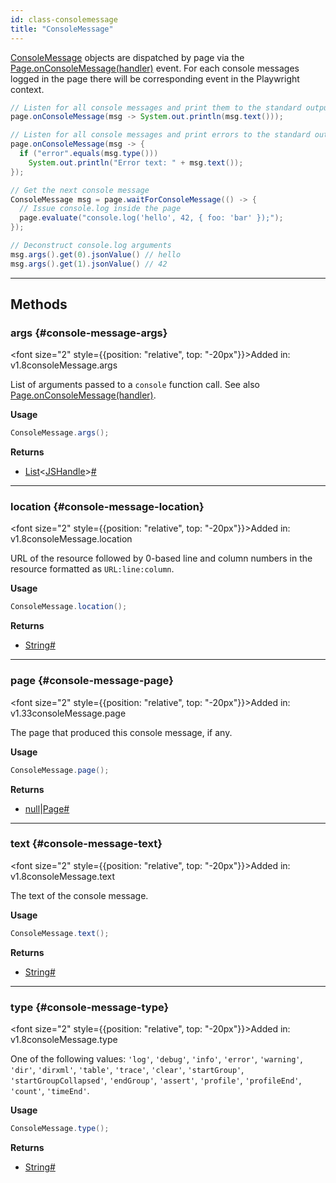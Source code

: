 ```yaml
---
id: class-consolemessage
title: "ConsoleMessage"
---
```



[ConsoleMessage] objects are dispatched by page via the [Page.onConsoleMessage(handler)](/api/class-page.mdx#page-event-console) event. For each console messages logged in the page there will be corresponding event in the Playwright context.

```java
// Listen for all console messages and print them to the standard output.
page.onConsoleMessage(msg -> System.out.println(msg.text()));

// Listen for all console messages and print errors to the standard output.
page.onConsoleMessage(msg -> {
  if ("error".equals(msg.type()))
    System.out.println("Error text: " + msg.text());
});

// Get the next console message
ConsoleMessage msg = page.waitForConsoleMessage(() -> {
  // Issue console.log inside the page
  page.evaluate("console.log('hello', 42, { foo: 'bar' });");
});

// Deconstruct console.log arguments
msg.args().get(0).jsonValue() // hello
msg.args().get(1).jsonValue() // 42
```


---

## Methods

### args {#console-message-args}

<font size="2" style={{position: "relative", top: "-20px"}}>Added in: v1.8</font><x-search>consoleMessage.args</x-search>

List of arguments passed to a `console` function call. See also [Page.onConsoleMessage(handler)](/api/class-page.mdx#page-event-console).

**Usage**

```java
ConsoleMessage.args();
```

**Returns**
- [List]<[JSHandle]><a aria-hidden="true" tabindex="-1" class="list-anchor-link" id="console-message-args-return"/><a href="#console-message-args-return" class="list-anchor">#</a>

---

### location {#console-message-location}

<font size="2" style={{position: "relative", top: "-20px"}}>Added in: v1.8</font><x-search>consoleMessage.location</x-search>

URL of the resource followed by 0-based line and column numbers in the resource formatted as `URL:line:column`.

**Usage**

```java
ConsoleMessage.location();
```

**Returns**
- [String]<a aria-hidden="true" tabindex="-1" class="list-anchor-link" id="console-message-location-return"/><a href="#console-message-location-return" class="list-anchor">#</a>

---

### page {#console-message-page}

<font size="2" style={{position: "relative", top: "-20px"}}>Added in: v1.33</font><x-search>consoleMessage.page</x-search>

The page that produced this console message, if any.

**Usage**

```java
ConsoleMessage.page();
```

**Returns**
- [null]|[Page]<a aria-hidden="true" tabindex="-1" class="list-anchor-link" id="console-message-page-return"/><a href="#console-message-page-return" class="list-anchor">#</a>

---

### text {#console-message-text}

<font size="2" style={{position: "relative", top: "-20px"}}>Added in: v1.8</font><x-search>consoleMessage.text</x-search>

The text of the console message.

**Usage**

```java
ConsoleMessage.text();
```

**Returns**
- [String]<a aria-hidden="true" tabindex="-1" class="list-anchor-link" id="console-message-text-return"/><a href="#console-message-text-return" class="list-anchor">#</a>

---

### type {#console-message-type}

<font size="2" style={{position: "relative", top: "-20px"}}>Added in: v1.8</font><x-search>consoleMessage.type</x-search>

One of the following values: `'log'`, `'debug'`, `'info'`, `'error'`, `'warning'`, `'dir'`, `'dirxml'`, `'table'`, `'trace'`, `'clear'`, `'startGroup'`, `'startGroupCollapsed'`, `'endGroup'`, `'assert'`, `'profile'`, `'profileEnd'`, `'count'`, `'timeEnd'`.

**Usage**

```java
ConsoleMessage.type();
```

**Returns**
- [String]<a aria-hidden="true" tabindex="-1" class="list-anchor-link" id="console-message-type-return"/><a href="#console-message-type-return" class="list-anchor">#</a>


[APIRequest]: /api/class-apirequest.mdx "APIRequest"
[APIRequestContext]: /api/class-apirequestcontext.mdx "APIRequestContext"
[APIResponse]: /api/class-apiresponse.mdx "APIResponse"
[APIResponseAssertions]: /api/class-apiresponseassertions.mdx "APIResponseAssertions"
[Browser]: /api/class-browser.mdx "Browser"
[BrowserContext]: /api/class-browsercontext.mdx "BrowserContext"
[BrowserType]: /api/class-browsertype.mdx "BrowserType"
[ConsoleMessage]: /api/class-consolemessage.mdx "ConsoleMessage"
[Dialog]: /api/class-dialog.mdx "Dialog"
[Download]: /api/class-download.mdx "Download"
[ElementHandle]: /api/class-elementhandle.mdx "ElementHandle"
[FileChooser]: /api/class-filechooser.mdx "FileChooser"
[FormData]: /api/class-formdata.mdx "FormData"
[Frame]: /api/class-frame.mdx "Frame"
[FrameLocator]: /api/class-framelocator.mdx "FrameLocator"
[JSHandle]: /api/class-jshandle.mdx "JSHandle"
[Keyboard]: /api/class-keyboard.mdx "Keyboard"
[Locator]: /api/class-locator.mdx "Locator"
[LocatorAssertions]: /api/class-locatorassertions.mdx "LocatorAssertions"
[Mouse]: /api/class-mouse.mdx "Mouse"
[Page]: /api/class-page.mdx "Page"
[PageAssertions]: /api/class-pageassertions.mdx "PageAssertions"
[Playwright]: /api/class-playwright.mdx "Playwright"
[PlaywrightAssertions]: /api/class-playwrightassertions.mdx "PlaywrightAssertions"
[PlaywrightException]: /api/class-playwrightexception.mdx "PlaywrightException"
[Request]: /api/class-request.mdx "Request"
[RequestOptions]: /api/class-requestoptions.mdx "RequestOptions"
[Response]: /api/class-response.mdx "Response"
[Route]: /api/class-route.mdx "Route"
[Selectors]: /api/class-selectors.mdx "Selectors"
[TimeoutError]: /api/class-timeouterror.mdx "TimeoutError"
[Touchscreen]: /api/class-touchscreen.mdx "Touchscreen"
[Tracing]: /api/class-tracing.mdx "Tracing"
[Video]: /api/class-video.mdx "Video"
[WebSocket]: /api/class-websocket.mdx "WebSocket"
[WebSocketFrame]: /api/class-websocketframe.mdx "WebSocketFrame"
[Worker]: /api/class-worker.mdx "Worker"
[Element]: https://developer.mozilla.org/en-US/docs/Web/API/element "Element"
[EvaluationArgument]: /evaluating.mdx#evaluation-argument "EvaluationArgument"
[Promise]: https://developer.mozilla.org/en-US/docs/Web/JavaScript/Reference/Global_Objects/Promise "Promise"
[iterator]: https://developer.mozilla.org/en-US/docs/Web/JavaScript/Reference/Iteration_protocols "Iterator"
[origin]: https://developer.mozilla.org/en-US/docs/Glossary/Origin "Origin"
[selector]: https://developer.mozilla.org/en-US/docs/Web/CSS/CSS_Selectors "selector"
[Serializable]: https://developer.mozilla.org/en-US/docs/Web/JavaScript/Reference/Global_Objects/JSON/stringify#Description "Serializable"
[UIEvent.detail]: https://developer.mozilla.org/en-US/docs/Web/API/UIEvent/detail "UIEvent.detail"
[UnixTime]: https://en.wikipedia.org/wiki/Unix_time "Unix Time"
[xpath]: https://developer.mozilla.org/en-US/docs/Web/XPath "xpath"

[boolean]: https://docs.oracle.com/javase/tutorial/java/nutsandbolts/datatypes.html "boolean"
[byte&#91;&#93;]: https://docs.oracle.com/javase/tutorial/java/nutsandbolts/datatypes.html "byte[]"
[Consumer]: https://docs.oracle.com/javase/8/docs/api/java/util/function/Consumer.html "Consumer"
[double]: https://docs.oracle.com/javase/tutorial/java/nutsandbolts/datatypes.html "double"
[InputStream]: https://docs.oracle.com/javase/8/docs/api/java/io/InputStream.html "InputStream"
[int]: https://docs.oracle.com/javase/tutorial/java/nutsandbolts/datatypes.html "int"
[List]: https://docs.oracle.com/javase/8/docs/api/java/util/List.html "List"
[Map]: https://docs.oracle.com/javase/8/docs/api/java/util/Map.html "Map"
[null]: https://docs.oracle.com/javase/specs/jls/se8/html/jls-3.html#jls-3.10.7 "null"
[Object]: https://docs.oracle.com/javase/8/docs/api/java/lang/Object.html "Object"
[Path]: https://docs.oracle.com/javase/8/docs/api/java/nio/file/Path.html "Path"
[Pattern]: https://docs.oracle.com/javase/8/docs/api/java/util/regex/Pattern.html "Pattern"
[Predicate]: https://docs.oracle.com/javase/8/docs/api/java/util/function/Predicate.html "Predicate"
[void]: https://docs.oracle.com/javase/tutorial/java/javaOO/methods.html "void"
[Runnable]: https://docs.oracle.com/javase/8/docs/api/java/lang/Runnable.html "Runnable"
[RuntimeException]: https://docs.oracle.com/javase/8/docs/api/java/lang/RuntimeException.html "RuntimeException"
[String]: https://docs.oracle.com/javase/8/docs/api/java/lang/String.html "String"

[all available image tags]: https://mcr.microsoft.com/en-us/product/playwright/java/about "all available image tags"
[Microsoft Artifact Registry]: https://mcr.microsoft.com/en-us/product/playwright/java/about "Microsoft Artifact Registry"
[Dockerfile.focal]: https://github.com/microsoft/playwright-java/blob/main/utils/docker/Dockerfile.focal "Dockerfile.focal"
